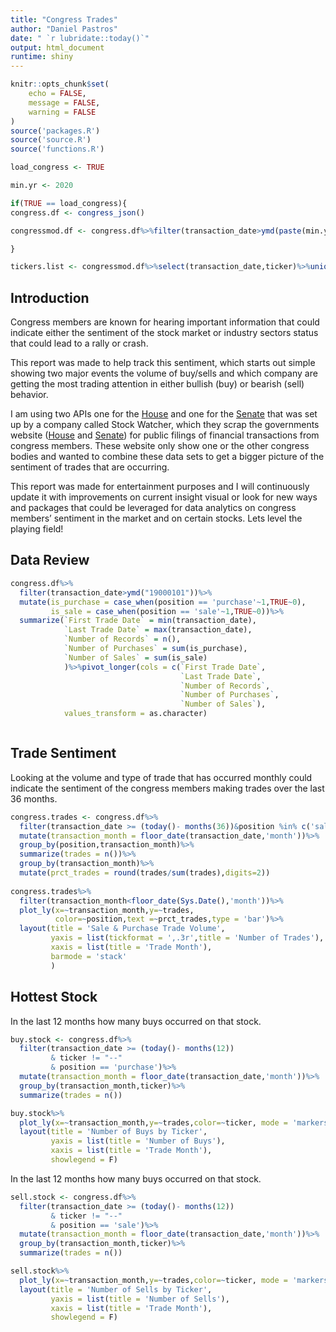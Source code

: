 ```yaml
---
title: "Congress Trades"
author: "Daniel Pastros"
date: " `r lubridate::today()`"
output: html_document
runtime: shiny
---
```


```r
knitr::opts_chunk$set(
	echo = FALSE,
	message = FALSE,
	warning = FALSE
)
source('packages.R')
source('source.R')
source('functions.R')
```

```r
load_congress <- TRUE

min.yr <- 2020

```

```r
if(TRUE == load_congress){
congress.df <- congress_json()

congressmod.df <- congress.df%>%filter(transaction_date>ymd(paste(min.yr,"0101",sep=""))&ticker != "--")

}

tickers.list <- congressmod.df%>%select(transaction_date,ticker)%>%unique()


```

## Introduction

Congress members are known for hearing important information that could indicate either the sentiment of the stock market or industry sectors status that could lead to a rally or crash.

This report was made to help track this sentiment, which starts out simple showing two major events the volume of buy/sells and which company are getting the most trading attention in either bullish (buy) or bearish (sell) behavior.

I am using two APIs one for the [House](https://housestockwatcher.com/) and one for the [Senate](https://senatestockwatcher.com/) that was set up by a company called Stock Watcher, which they scrap the governments website ([House](https://disclosures-clerk.house.gov/PublicDisclosure/FinancialDisclosure) and [Senate](https://www.senate.gov/pagelayout/legislative/g_three_sections_with_teasers/lobbyingdisc.htm)) for public filings of financial transactions from congress members. These website only show one or the other congress bodies and wanted to combine these data sets to get a bigger picture of the sentiment of trades that are occurring.

This report was made for entertainment purposes and I will continuously update it with improvements on current insight visual or look for new ways and packages that could be leveraged for data analytics on congress members' sentiment in the market and on certain stocks. Lets level the playing field!

## Data Review

```r
congress.df%>%
  filter(transaction_date>ymd("19000101"))%>%
  mutate(is_purchase = case_when(position == 'purchase'~1,TRUE~0),
         is_sale = case_when(position == 'sale'~1,TRUE~0))%>%
  summarize(`First Trade Date` = min(transaction_date),
            `Last Trade Date` = max(transaction_date),
            `Number of Records` = n(),
            `Number of Purchases` = sum(is_purchase),
            `Number of Sales` = sum(is_sale)
            )%>%pivot_longer(cols = c(`First Trade Date`,
                                      `Last Trade Date`,
                                      `Number of Records`,
                                      `Number of Purchases`,
                                      `Number of Sales`),
            values_transform = as.character)



```

## Trade Sentiment

Looking at the volume and type of trade that has occurred monthly could indicate the sentiment of the congress members making trades over the last 36 months.

```r

congress.trades <- congress.df%>%
  filter(transaction_date >= (today()- months(36))&position %in% c('sale','purchase'))%>%
  mutate(transaction_month = floor_date(transaction_date,'month'))%>%
  group_by(position,transaction_month)%>%
  summarize(trades = n())%>%
  group_by(transaction_month)%>%
  mutate(prct_trades = round(trades/sum(trades),digits=2))
  
congress.trades%>%
  filter(transaction_month<floor_date(Sys.Date(),'month'))%>%
  plot_ly(x=~transaction_month,y=~trades,
          color=~position,text =~prct_trades,type = 'bar')%>%
  layout(title = 'Sale & Purchase Trade Volume',
         yaxis = list(tickformat = ',.3r',title = 'Number of Trades'),
         xaxis = list(title = 'Trade Month'),
         barmode = 'stack'
         )

```

## Hottest Stock

In the last 12 months how many buys occurred on that stock.

```r

buy.stock <- congress.df%>%
  filter(transaction_date >= (today()- months(12))
         & ticker != "--"
         & position == 'purchase')%>%
  mutate(transaction_month = floor_date(transaction_date,'month'))%>%
  group_by(transaction_month,ticker)%>%
  summarize(trades = n())

buy.stock%>%
  plot_ly(x=~transaction_month,y=~trades,color=~ticker, mode = 'markers')%>%
  layout(title = 'Number of Buys by Ticker',
         yaxis = list(title = 'Number of Buys'),
         xaxis = list(title = 'Trade Month'),
         showlegend = F)

```

In the last 12 months how many buys occurred on that stock.

```r
sell.stock <- congress.df%>%
  filter(transaction_date >= (today()- months(12))
         & ticker != "--"
         & position == 'sale')%>%
  mutate(transaction_month = floor_date(transaction_date,'month'))%>%
  group_by(transaction_month,ticker)%>%
  summarize(trades = n())

sell.stock%>%
  plot_ly(x=~transaction_month,y=~trades,color=~ticker, mode = 'markers')%>%
  layout(title = 'Number of Sells by Ticker',
         yaxis = list(title = 'Number of Sells'),
         xaxis = list(title = 'Trade Month'),
         showlegend = F)
```
